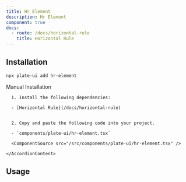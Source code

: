 ```yaml
---
title: Hr Element
description: Hr Element
component: true
docs:
  - route: /docs/horizontal-rule
    title: Horizontal Rule
---
```


[//]: # '<ComponentExample src="/src/components/examples/PlaygroundDemo.tsx">'
[//]: # '  <PlaygroundDemo />'
[//]: # '</ComponentExample>'

## Installation

```bash
npx plate-ui add hr-element
```

<Accordion type="single" collapsible>
  <AccordionItem value="manual-installation">
    <AccordionTrigger>Manual Installation</AccordionTrigger>
    <AccordionContent>

      1. Install the following dependencies:

      - [Horizontal Rule](/docs/horizontal-rule)


      2. Copy and paste the following code into your project.

      - `components/plate-ui/hr-element.tsx`

      <ComponentSource src="/src/components/plate-ui/hr-element.tsx" />

    </AccordionContent>

  </AccordionItem>
</Accordion>

## Usage

```tsx

```

```tsx

```
